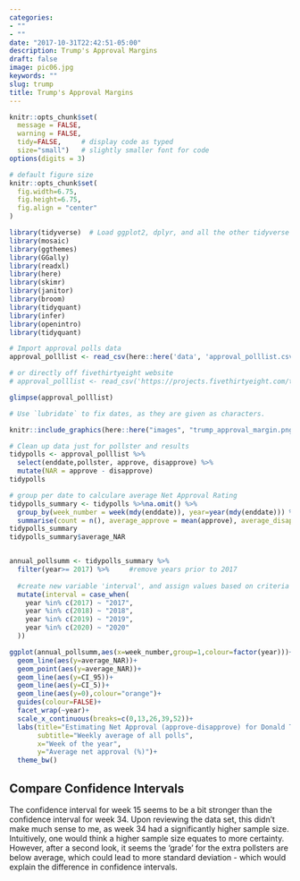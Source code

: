 ```yaml
---
categories:
- ""
- ""
date: "2017-10-31T22:42:51-05:00"
description: Trump's Approval Margins
draft: false
image: pic06.jpg
keywords: ""
slug: trump
title: Trump's Approval Margins
---
```



```r
knitr::opts_chunk$set(
  message = FALSE, 
  warning = FALSE, 
  tidy=FALSE,     # display code as typed
  size="small")   # slightly smaller font for code
options(digits = 3)

# default figure size
knitr::opts_chunk$set(
  fig.width=6.75, 
  fig.height=6.75,
  fig.align = "center"
)
```


```r
library(tidyverse)  # Load ggplot2, dplyr, and all the other tidyverse packages
library(mosaic)
library(ggthemes)
library(GGally)
library(readxl)
library(here)
library(skimr)
library(janitor)
library(broom)
library(tidyquant)
library(infer)
library(openintro)
library(tidyquant)
```


```r
# Import approval polls data
approval_polllist <- read_csv(here::here('data', 'approval_polllist.csv'))

# or directly off fivethirtyeight website
# approval_polllist <- read_csv('https://projects.fivethirtyeight.com/trump-approval-data/approval_polllist.csv') 

glimpse(approval_polllist)

# Use `lubridate` to fix dates, as they are given as characters.
```

```r
knitr::include_graphics(here::here("images", "trump_approval_margin.png"), error = FALSE)
```


```r

# Clean up data just for pollster and results
tidypolls <- approval_polllist %>%
  select(enddate,pollster, approve, disapprove) %>%
  mutate(NAR = approve - disapprove)
tidypolls

# group per date to calculare average Net Approval Rating
tidypolls_summary <- tidypolls %>%na.omit() %>%
  group_by(week_number = week(mdy(enddate)), year=year(mdy(enddate))) %>%
  summarise(count = n(), average_approve = mean(approve), average_disapprove = mean(disapprove), average_NAR = average_approve - average_disapprove, sd_NAR = sd(NAR), se=sd_NAR/sqrt(count),CI_95=average_NAR+1.96*se,CI_5=average_NAR-1.96*se)
tidypolls_summary
tidypolls_summary$average_NAR


annual_pollsumm <- tidypolls_summary %>%
  filter(year>= 2017) %>%     #remove years prior to 2017
  
  #create new variable 'interval', and assign values based on criteria below:
  mutate(interval = case_when(
    year %in% c(2017) ~ "2017",
    year %in% c(2018) ~ "2018",
    year %in% c(2019) ~ "2019",
    year %in% c(2020) ~ "2020"
  ))
```

```r
ggplot(annual_pollsumm,aes(x=week_number,group=1,colour=factor(year)))+
  geom_line(aes(y=average_NAR))+
  geom_point(aes(y=average_NAR))+
  geom_line(aes(y=CI_95))+
  geom_line(aes(y=CI_5))+
  geom_line(aes(y=0),colour="orange")+
  guides(colour=FALSE)+
  facet_wrap(~year)+
  scale_x_continuous(breaks=c(0,13,26,39,52))+
  labs(title="Estimating Net Approval (approve-disapprove) for Donald Trump",
       subtitle="Weekly average of all polls",
       x="Week of the year",
       y="Average net approval (%)")+
  theme_bw()

```


## Compare Confidence Intervals

The confidence interval for week 15 seems to be a bit stronger than the confidence interval for week 34. Upon reviewing the data set, this didn't make much sense to me, as week 34 had a significantly higher sample size. Intuitively, one would think a higher sample size equates to more certainty. However, after a second look, it seems the 'grade' for the extra pollsters are below average, which could lead to more standard deviation - which would explain the difference in confidence intervals.

